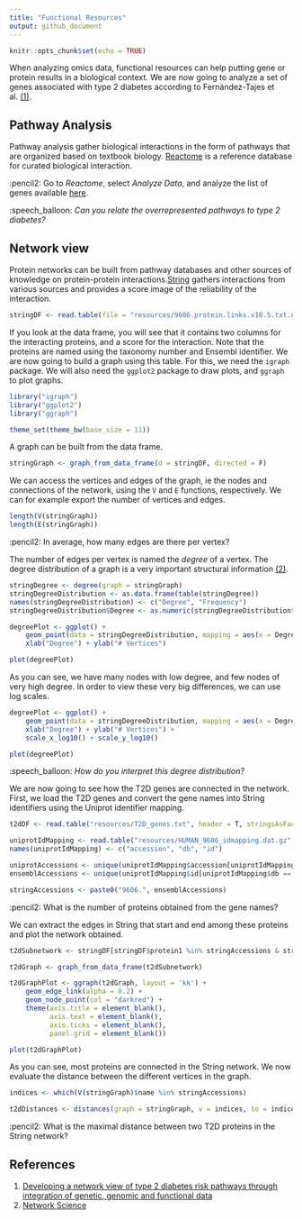 ```yaml
---
title: "Functional Resources"
output: github_document
---
```


```r
knitr::opts_chunk$set(echo = TRUE)
```

When analyzing omics data, functional resources can help putting gene or protein results in a biological context. We are now going to analyze a set of genes associated with type 2 diabetes according to Fernández-Tajes et al. [(1)](#references).


## Pathway Analysis

Pathway analysis gather biological interactions in the form of pathways that are organized based on textbook biology. [Reactome](reactome.org) is a reference database for curated biological interaction.

:pencil2: Go to _Reactome_, select _Analyze Data_, and analyze the list of genes available [here](resources/T2D_genes.txt).

:speech_balloon: _Can you relate the overrepresented pathways to type 2 diabetes?_


## Network view

Protein networks can be built from pathway databases and other sources of knowledge on protein-protein interactions.[String](string-db.org) gathers interactions from various sources and provides a score image of the reliability of the interaction.

```r

stringDF <- read.table(file = "resources/9606.protein.links.v10.5.txt.gz", header = T, stringsAsFactors = F)

```

If you look at the data frame, you will see that it contains two columns for the interacting proteins, and a score for the interaction. Note that the proteins are named using the taxonomy number and Ensembl identifier. We are now going to build a graph using this table. For this, we need the `igraph` package. We will also need the `ggplot2` package to draw plots, and `ggraph` to plot graphs.

```r

library("igraph")
library("ggplot2")
library("ggraph")

theme_set(theme_bw(base_size = 11))

```

A graph can be built from the data frame.

```r

stringGraph <- graph_from_data_frame(d = stringDF, directed = F)

```

We can access the vertices and edges of the graph, ie the nodes and connections of the network, using the `V` and `E` functions, respectively. We can for example export the number of vertices and edges.

```r

length(V(stringGraph))
length(E(stringGraph))

```

:pencil2: In average, how many edges are there per vertex?

The number of edges per vertex is named the _degree_ of a vertex. The degree distribution of a graph is a very important structural information [(2)](#references).

```r

stringDegree <- degree(graph = stringGraph)
stringDegreeDistribution <- as.data.frame(table(stringDegree))
names(stringDegreeDistribution) <- c("Degree", "Frequency")
stringDegreeDistribution$Degree <- as.numeric(stringDegreeDistribution$Degree)

degreePlot <- ggplot() + 
    geom_point(data = stringDegreeDistribution, mapping = aes(x = Degree, y = Frequency), alpha = 0.2) + 
    xlab("Degree") + ylab("# Vertices")

plot(degreePlot)

```

As you can see, we have many nodes with low degree, and few nodes of very high degree. In order to view these very big differences, we can use log scales.

```r

degreePlot <- ggplot() + 
    geom_point(data = stringDegreeDistribution, mapping = aes(x = Degree, y = Frequency), alpha = 0.2) + 
    xlab("Degree") + ylab("# Vertices") +
    scale_x_log10() + scale_y_log10()

plot(degreePlot)

```

:speech_balloon: _How do you interpret this degree distribution?_

We are now going to see how the T2D genes are connected in the network. First, we load the T2D genes and convert the gene names into String identifiers using the Uniprot identifier mapping.

```r

t2dDF <- read.table("resources/T2D_genes.txt", header = T, stringsAsFactors = F)

uniprotIdMapping <- read.table("resources/HUMAN_9606_idmapping.dat.gz", header = F, stringsAsFactors = F, sep = "\t")
names(uniprotIdMapping) <- c("accession", "db", "id")

uniprotAccessions <- unique(uniprotIdMapping$accession[uniprotIdMapping$db == "Gene_Name" & uniprotIdMapping$id %in% t2dDF$Gene])
ensemblAccessions <- unique(uniprotIdMapping$id[uniprotIdMapping$db == "Ensembl_PRO" & uniprotIdMapping$accession %in% uniprotAccessions])

stringAccessions <- paste0("9606.", ensemblAccessions)

```

:pencil2: What is the number of proteins obtained from the gene names?

We can extract the edges in String that start and end among these proteins and plot the network obtained.

```r

t2dSubnetwork <- stringDF[stringDF$protein1 %in% stringAccessions & stringDF$protein2 %in% stringAccessions, ]

t2dGraph <- graph_from_data_frame(t2dSubnetwork)

t2dGraphPlot <- ggraph(t2dGraph, layout = 'kk') + 
    geom_edge_link(alpha = 0.2) + 
    geom_node_point(col = "darkred") +
    theme(axis.title = element_blank(),
          axis.text = element_blank(),
          axis.ticks = element_blank(),
          panel.grid = element_blank())

plot(t2dGraphPlot)

```

As you can see, most proteins are connected in the String network. We now evaluate the distance between the different vertices in the graph.

```r

indices <- which(V(stringGraph)$name %in% stringAccessions)

t2dDistances <- distances(graph = stringGraph, v = indices, to = indices, weights = NA)

```

:pencil2: What is the maximal distance between two T2D proteins in the String network?


## References

(1) [Developing a network view of type 2 diabetes risk pathways through integration of genetic, genomic and functional data](https://www.biorxiv.org/content/early/2018/06/21/350181)
(1) [Network Science](http://networksciencebook.com/)
